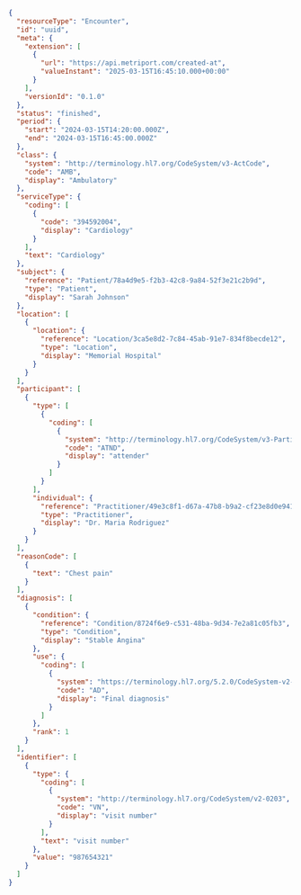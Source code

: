 ```json
{
  "resourceType": "Encounter",
  "id": "uuid",
  "meta": {
    "extension": [
      {
        "url": "https://api.metriport.com/created-at",
        "valueInstant": "2025-03-15T16:45:10.000+00:00"
      }
    ],
    "versionId": "0.1.0"
  },
  "status": "finished",
  "period": {
    "start": "2024-03-15T14:20:00.000Z",
    "end": "2024-03-15T16:45:00.000Z"
  },
  "class": {
    "system": "http://terminology.hl7.org/CodeSystem/v3-ActCode",
    "code": "AMB",
    "display": "Ambulatory"
  },
  "serviceType": {
    "coding": [
      {
        "code": "394592004",
        "display": "Cardiology"
      }
    ],
    "text": "Cardiology"
  },
  "subject": {
    "reference": "Patient/78a4d9e5-f2b3-42c8-9a84-52f3e21c2b9d",
    "type": "Patient",
    "display": "Sarah Johnson"
  },
  "location": [
    {
      "location": {
        "reference": "Location/3ca5e8d2-7c84-45ab-91e7-834f8becde12",
        "type": "Location",
        "display": "Memorial Hospital"
      }
    }
  ],
  "participant": [
    {
      "type": [
        {
          "coding": [
            {
              "system": "http://terminology.hl7.org/CodeSystem/v3-ParticipationType",
              "code": "ATND",
              "display": "attender"
            }
          ]
        }
      ],
      "individual": {
        "reference": "Practitioner/49e3c8f1-d67a-47b8-b9a2-cf23e8d0e941",
        "type": "Practitioner",
        "display": "Dr. Maria Rodriguez"
      }
    }
  ],
  "reasonCode": [
    {
      "text": "Chest pain"
    }
  ],
  "diagnosis": [
    {
      "condition": {
        "reference": "Condition/8724f6e9-c531-48ba-9d34-7e2a81c05fb3",
        "type": "Condition",
        "display": "Stable Angina"
      },
      "use": {
        "coding": [
          {
            "system": "https://terminology.hl7.org/5.2.0/CodeSystem-v2-0052.html",
            "code": "AD",
            "display": "Final diagnosis"
          }
        ]
      },
      "rank": 1
    }
  ],
  "identifier": [
    {
      "type": {
        "coding": [
          {
            "system": "http://terminology.hl7.org/CodeSystem/v2-0203",
            "code": "VN",
            "display": "visit number"
          }
        ],
        "text": "visit number"
      },
      "value": "987654321"
    }
  ]
}
```